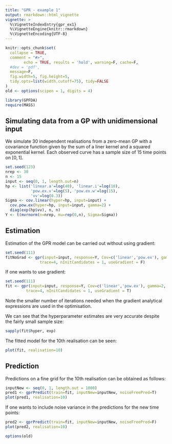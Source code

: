 ```yaml
---
title: "GPR - example 1"
output: rmarkdown::html_vignette
vignette: >
  %\VignetteIndexEntry{gpr_ex1}
  %\VignetteEngine{knitr::rmarkdown}
  %\VignetteEncoding{UTF-8}
---
```


```r
knitr::opts_chunk$set(
  collapse = TRUE,
  comment = "#>",
        echo = TRUE, results = 'hold', warning=F, cache=F, 
  #dev = 'pdf', 
  message=F, 
  fig.width=5, fig.height=5,
  tidy.opts=list(width.cutoff=75), tidy=FALSE
)
old <- options(scipen = 1, digits = 4)
```

```r
library(GPFDA)
require(MASS)
```

## Simulating data from a GP with unidimensional input

We simulate $30$ independent realisations from a zero-mean GP with a covariance 
function given by the sum of a liner kernel and a squared exponential kernel. 
Each observed curve has a sample size of $15$ time points on $[0,1]$.

```r
set.seed(123)
nrep <- 30
n <- 15
input <- seq(0, 1, length.out=n)
hp <- list('linear.a'=log(40), 'linear.i'=log(10),
           'pow.ex.v'=log(5), 'pow.ex.w'=log(15),
           'vv'=log(0.3))
Sigma <- cov.linear(hyper=hp, input=input) + 
  cov.pow.ex(hyper=hp, input=input, gamma=2) + 
  diag(exp(hp$vv), n, n)
Y <- t(mvrnorm(n=nrep, mu=rep(0,n), Sigma=Sigma))
```

## Estimation

Estimation of the GPR model can be carried out without using gradient:
```r
set.seed(111)
fitNoGrad <- gpr(input=input, response=Y, Cov=c('linear','pow.ex'), gamma=2, 
               trace=4, nInitCandidates = 1, useGradient = F)
```

If one wants to use gradient:
```r
set.seed(111)
fit <- gpr(input=input, response=Y, Cov=c('linear','pow.ex'), gamma=2, 
         trace=4, nInitCandidates = 1, useGradient = T)
```

Note the smaller number of iterations needed when the gradient analytical 
expressions are used in the optimisation.

We can see that the hyperparameter estimates are very accurate despite the fairly 
small sample size:
```r
sapply(fit$hyper, exp)
```

The fitted model for the $10$th realisation can be seen:
```r
plot(fit, realisation=10)
```


## Prediction

Predictions on a fine grid for the $10$th realisation can be obtained as follows:
```r
inputNew <- seq(0, 1, length.out = 1000)
pred1 <- gprPredict(train=fit, inputNew=inputNew, noiseFreePred=T)
plot(pred1, realisation=10)
```

If one wants to include noise variance in the predictions for the new time points:
```r
pred2 <- gprPredict(train=fit, inputNew=inputNew, noiseFreePred=F)
plot(pred2, realisation=10)
```

```r
options(old)
```

